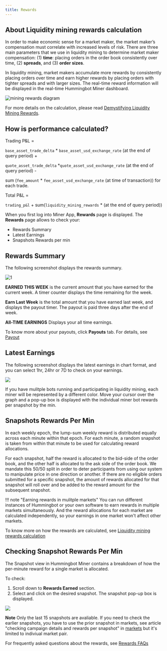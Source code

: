 ```yaml
---
title: Rewards
---
```


## About Liquidity mining rewards calculation

In order to make economic sense for a market maker, the market maker’s compensation must correlate with increased levels of risk. There are three main parameters that we use in liquidity mining to determine market maker compensation: (1) **time**: placing orders in the order book consistently over time, (2) **spreads**, and (3) **order sizes**.

In liquidity mining, market makers accumulate more rewards by consistently placing orders over time and earn higher rewards by placing orders with tighter spreads and with larger sizes. The real-time reward information will be displayed in the real-time Hummingbot Miner dashboard.

![mining rewards diagram](/img/mining-rewards-diagram.jpg)

For more details on the calculation, please read [Demystifying Liquidity Mining Rewards](https://hummingbot.io/blog/2019-12-liquidity-mining-rewards/).

## How is performance calculated?

Trading P&L =

`base_asset_trade_delta` \* `base_asset_usd_exchange_rate` (at the end of query period) +

`quote_asset_trade_delta` \*`quote_asset_usd_exchange_rate` (at the end of query period) -

sum (`fee_amount` \* `fee_asset_usd_exchange_rate` (at time of transaction)) for each trade.

Total P&L =

`trading_p&l` + sum(`liquidity_mining_rewards` \* (at the end of query period))

When you first log into Miner App, **Rewards** page is displayed. The **Rewards** page allows to check your:

- Rewards Summary
- Latest Earnings
- Snapshots Rewards per min

## Rewards Summary

The following screenshot displays the rewards summary.

![1](/img/rewards-summary.png)

**EARNED THIS WEEK** is the current amount that you have earned for the current week. A timer counter displays the time remaining for the week.

**Earn Last Week** is the total amount that you have earned last week, and displays the payout timer. The payout is paid three days after the end of week.

**All-TIME EARNINGS** Displays your all time earnings.

To know more about your payouts, click **Payouts** tab. For details, see [Payout](payouts)

## Latest Earnings

The following screenshot displays the latest earnings in chart format, and you can select 1hr, 24hr or 7D to check on your earnings.

![](/img/latest-earnings.png)

If you have mulitple bots running and participating in liquidity mining, each miner will be represented by a different color. Move your cursor over the graph and a pop-up box is displayed with the individual miner bot rewards per snapshot by the min.

## Snapshots Rewards Per Min

In each weekly epoch, the lump-sum weekly reward is distributed equally across each minute within that epoch. For each minute, a random snapshot is taken from within that minute to be used for calculating reward allocations.

For each snapshot, half the reward is allocated to the bid-side of the order book, and the other half is allocated to the ask side of the order book. We mandate this 50/50 split in order to deter participants from using our system to manipulate price in one direction or another. If there are no eligible orders submitted for a specific snapshot, the amount of rewards allocated for that snapshot will roll over and be added to the reward amount for the subsequent snapshot.

!!! note "Earning rewards in mulitple markets"
You can run different instances of Hummingbot or your own software to earn rewards in multiple markets simultaneously. And the reward allocations for each market are calculated independently, so your earnings in one market won't affect other markets.

To know more on how the rewards are calculated, see [Liquidity mining rewards calculation](/faq/liquidity-mining)

## Checking Snapshot Rewards Per Min

The Snapshot view in Hummingbot Miner contains a breakdown of how the per-minute reward for a single market is allocated.

To check:

1. Scroll down to **Rewards Earned** section.
2. Select and click on the desired snapshot. The snapshot pop-up box is displayed.

![](/img/rewards-earned.png)

**Note** Only the last 15 snapshots are avaliable. If you need to check the earlier snapshots, you have to use the prior snapshot in markets, see article "checking campaign details and rewards per snapshot" in [markets](markets) but it's limited to indiviual market pair.

For frequently asked questions about the rewards, see [Rewards FAQs](/faq/rewards)
